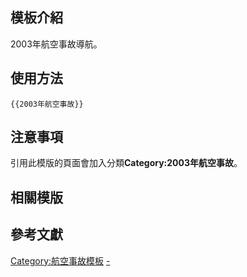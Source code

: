 <includeonly><!-- 在這裡加入模板的保護標識 --></includeonly><noinclude>{{Documentation subpage}}</noinclude>
<!-- 在本行下編輯模板說明 -->

== 模板介紹 ==

2003年航空事故導航。

==使用方法==

<pre>{{2003年航空事故}}</pre>

== 注意事項 ==

引用此模版的頁面會加入分類'''Category:2003年航空事故'''。

== 相關模版 ==

{{歷年航空事故模板}}

== 參考文獻 ==

<includeonly>
<!-- 本行下加入模板的分類 -->
[[Category:航空事故模板]]
[[Category:2003年航空事故|-]]
</includeonly>